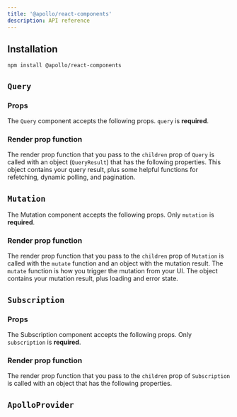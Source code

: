 ```yaml
---
title: '@apollo/react-components'
description: API reference
---
```



## Installation

```
npm install @apollo/react-components
```

## `Query`

### Props

The `Query` component accepts the following props. `query` is **required**.

<QueryOptions />

### Render prop function

The render prop function that you pass to the `children` prop of `Query` is called with an object (`QueryResult`) that has the following properties. This object contains your query result, plus some helpful functions for refetching, dynamic polling, and pagination.

<QueryResult />

## `Mutation`

The Mutation component accepts the following props. Only `mutation` is **required**.

<MutationOptions />

### Render prop function

The render prop function that you pass to the `children` prop of `Mutation` is called with the `mutate` function and an object with the mutation result. The `mutate` function is how you trigger the mutation from your UI. The object contains your mutation result, plus loading and error state.

<MutationResult />

## `Subscription`

### Props

The Subscription component accepts the following props. Only `subscription` is **required**.

<SubscriptionOptions />

### Render prop function

The render prop function that you pass to the `children` prop of `Subscription` is called with an object that has the following properties.

<SubscriptionResult />

## `ApolloProvider`

<ApolloProvider />

